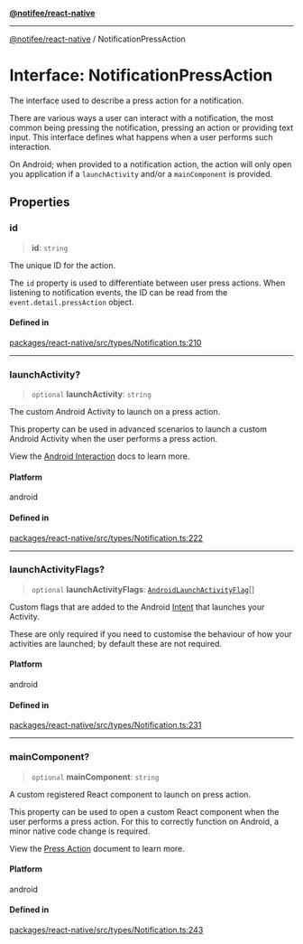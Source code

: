 [**@notifee/react-native**](react-native/reference/index)

***

[@notifee/react-native](react-native/reference/index) / NotificationPressAction

# Interface: NotificationPressAction

The interface used to describe a press action for a notification.

There are various ways a user can interact with a notification, the most common being pressing
the notification, pressing an action or providing text input. This interface defines what happens
when a user performs such interaction.

On Android; when provided to a notification action, the action will only open you application if
a `launchActivity` and/or a `mainComponent` is provided.

## Properties

### id

> **id**: `string`

The unique ID for the action.

The `id` property is used to differentiate between user press actions. When listening to notification
events, the ID can be read from the `event.detail.pressAction` object.

#### Defined in

[packages/react-native/src/types/Notification.ts:210](https://github.com/invertase/notifee/blob/main/packages/react-native/src/types/Notification.ts#L210)

***

### launchActivity?

> `optional` **launchActivity**: `string`

The custom Android Activity to launch on a press action.

This property can be used in advanced scenarios to launch a custom Android Activity when the user
performs a press action.

View the [Android Interaction](/react-native/docs/android/interaction) docs to learn more.

#### Platform

android

#### Defined in

[packages/react-native/src/types/Notification.ts:222](https://github.com/invertase/notifee/blob/main/packages/react-native/src/types/Notification.ts#L222)

***

### launchActivityFlags?

> `optional` **launchActivityFlags**: [`AndroidLaunchActivityFlag`](react-native/reference/Enumeration.AndroidLaunchActivityFlag)\[]

Custom flags that are added to the Android [Intent](https://developer.android.com/reference/android/content/Intent.html) that launches your Activity.

These are only required if you need to customise the behaviour of how your activities are launched; by default these are not required.

#### Platform

android

#### Defined in

[packages/react-native/src/types/Notification.ts:231](https://github.com/invertase/notifee/blob/main/packages/react-native/src/types/Notification.ts#L231)

***

### mainComponent?

> `optional` **mainComponent**: `string`

A custom registered React component to launch on press action.

This property can be used to open a custom React component when the user performs a press action.
For this to correctly function on Android, a minor native code change is required.

View the [Press Action](/react-native/docs/android/interaction#press-action) document to learn more.

#### Platform

android

#### Defined in

[packages/react-native/src/types/Notification.ts:243](https://github.com/invertase/notifee/blob/main/packages/react-native/src/types/Notification.ts#L243)
